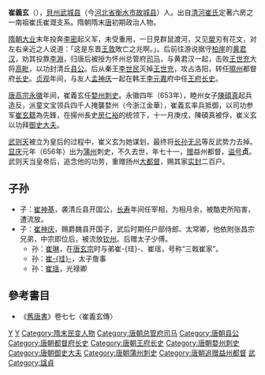 '''崔義玄'''（{{bd|586年||656年||catIdx=C}}），[[貝州|貝州]][[东武城县|武城县]]（今[[河北省|河北省]][[衡水市|衡水市]][[故城县|故城县]]）人。出自[[清河崔氏|清河崔氏]]定著六房之一南祖崔氏崔溉支系。隋朝隋末[[唐朝|唐]]初期政治人物。

[[隋朝|隋朝]][[大业_(年号)|大业]]末年投奔[[李密_(隋朝)|李密]]起义军，未受重用，一日見群鼠渡河，又见[[槊|槊]]刃有花文，对左右亲近之人说道：「这是东晋[[王敦|王敦]]敗亡之兆啊。」。后前往游说据守[[柏崖|柏崖]]的[[黄君汉|黄君汉]]，劝其投靠[[李淵|李淵]]，归唐后被授为怀州总管府[[司马|司马]]，与黄君汉一起，击败[[王世充|王世充]]大将[[高毗|高毗]]，以功封清丘[[县公|县公]]。后从秦王[[李世民|李世民]]灭掉[[王世充|王世充]]，攻占洛阳，转任[[隰州|隰州]]都督府[[长史|长史]]。[[貞觀_(唐朝)|贞观]]年间，与友人[[孟神庆|孟神庆]]一起在韩王[[李元嘉|李元嘉]]府中任[[王府长史|王府长史]]。

[[唐高宗|唐高宗]][[永徽|永徽]]年间，崔義玄任[[婺州|婺州]][[刺史|刺史]]。永徽四年（653年），睦州女子[[陳碩真|陳碩真]]起兵造反，派童文宝领兵四千人掩襲婺州（今浙江金華），崔義玄率兵抵御，以司功参军[[崔玄籍|崔玄籍]]為先鋒，在揚州長史[[房仁裕|房仁裕]]的统领下，十一月庚戌，陳碩真被俘，崔义玄以功拜[[御史大夫|御史大夫]]。

[[武则天|武则天]]被立为皇后的过程中，崔义玄为她谋划，最终将[[长孙无忌|长孙无忌]]等反武势力去掉。[[显庆|显庆]]元年（656年）出为[[蒲州|蒲州]]刺史，不久去世，年七十一，[[追赠|赠]]益州都督，[[谥号|谥号]]'''贞'''。武则天当皇帝后，追念他的功劳，重赠扬州[[大都督|大都督]]，赐其家[[实封|实封]]二百户。

==子孙==
* 子：[[崔神基|崔神基]]，袭清丘县开国公，[[长寿_(武周)|长寿]]年间任宰相，为相月余，被酷吏所陷害，遭流放。
* 子：[[崔神庆|崔神庆]]，赐爵魏县开国子，武后时期任户部侍郎、太常卿，他依附张昌宗兄弟，中宗即位后，被流放[[钦州|钦州]]。后赠太子少傅。
** 孙：[[崔琳_(唐朝)|崔琳]]，在[[唐玄宗|唐玄宗]]时与弟崔-{珪}-、崔瑶，号称“三戟崔家”。
** 孙：[[崔珪|崔-{珪}-]]，太子詹事
** 孙：[[崔瑶|崔瑶]]，光禄卿

==參考書目==
* 《[[舊唐書|舊唐書]]》卷七七〈崔義玄傳〉

{{DEFAULTSORT:C}}

[[Category:清河崔氏|Y]]
[[Category:崔姓|Y]]
[[Category:隋末民变人物|Category:隋末民变人物]]
[[Category:唐朝总管府司马|Category:唐朝总管府司马]]
[[Category:唐朝县公|Category:唐朝县公]]
[[Category:唐朝都督府长史|Category:唐朝都督府长史]]
[[Category:唐朝王府长史|Category:唐朝王府长史]]
[[Category:唐朝婺州刺史|Category:唐朝婺州刺史]]
[[Category:唐朝御史大夫|Category:唐朝御史大夫]]
[[Category:唐朝蒲州刺史|Category:唐朝蒲州刺史]]
[[Category:唐朝追赠益州都督|Category:唐朝追赠益州都督]]
[[Category:唐朝追赠扬州大都督|武]]
[[Category:諡貞|Category:諡貞]]